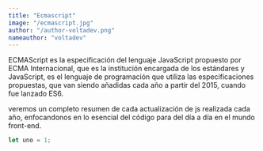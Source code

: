 ```yaml
---
title: "Ecmascript"
image: "/ecmascript.jpg"
author: "/author-voltadev.png"
nameauthor: "voltadev"
---
```


ECMAScript es la especificación del lenguaje JavaScript propuesto por ECMA Internacional, que es la
institución encargada de los estándares y JavaScript, es el lenguaje de programación que utiliza las
especificaciones propuestas, que van siendo añadidas cada año a partir del 2015, cuando fue lanzado ES6.

veremos un completo resumen de cada actualización de js realizada cada año, enfocandonos en lo esencial
del código para del día a día en el mundo front-end.

```JavaScript
let uno = 1;
```
